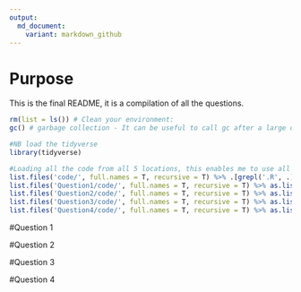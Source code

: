 ```yaml
---
output:
  md_document:
    variant: markdown_github
---
```


# Purpose

This is the final README, it is a compilation of all the questions.


```r

rm(list = ls()) # Clean your environment:
gc() # garbage collection - It can be useful to call gc after a large object has been removed, as this may prompt R to return memory to the operating system.

#NB load the tidyverse
library(tidyverse)

#Loading all the code from all 5 locations, this enables me to use all the functions that I have created for all of the seperate Questions
list.files('code/', full.names = T, recursive = T) %>% .[grepl('.R', .)] %>% as.list() %>% walk(~source(.))
list.files('Question1/code/', full.names = T, recursive = T) %>% as.list() %>% walk(~source(.))
list.files('Question2/code/', full.names = T, recursive = T) %>% as.list() %>% walk(~source(.))
list.files('Question3/code/', full.names = T, recursive = T) %>% as.list() %>% walk(~source(.))
list.files('Question4/code/', full.names = T, recursive = T) %>% as.list() %>% walk(~source(.))
```

#Question 1


#Question 2


#Question 3


#Question 4
